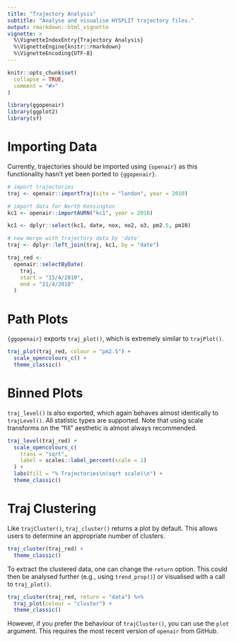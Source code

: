 ```yaml
---
title: "Trajectory Analysis"
subtitle: "Analyse and visualise HYSPLIT trajectory files."
output: rmarkdown::html_vignette
vignette: >
  %\VignetteIndexEntry{Trajectory Analysis}
  %\VignetteEngine{knitr::rmarkdown}
  %\VignetteEncoding{UTF-8}
---
```


```r
knitr::opts_chunk$set(
  collapse = TRUE,
  comment = "#>"
)
```

```r
library(ggopenair)
library(ggplot2)
library(sf)
```

# Importing Data

Currently, trajectories should be imported using `{openair}` as this functionality hasn't yet been ported to `{ggopenair}`.

```r
# import trajectories
traj <- openair::importTraj(site = "london", year = 2010)

# import data for North Kensington
kc1 <- openair::importAURN("kc1", year = 2010)

kc1 <- dplyr::select(kc1, date, nox, no2, o3, pm2.5, pm10)

# now merge with trajectory data by 'date'
traj <- dplyr::left_join(traj, kc1, by = "date")

traj_red <-
  openair::selectByDate(
    traj,
    start = "15/4/2010",
    end = "21/4/2010"
  )
```

# Path Plots

`{ggopenair}` exports `traj_plot()`, which is extremely similar to `trajPlot()`.

```r
traj_plot(traj_red, colour = "pm2.5") +
  scale_opencolours_c() +
  theme_classic()
```

# Binned Plots

`traj_level()` is also exported, which again behaves almost identically to `trajLevel()`. All statistic types are supported. Note that using scale transforms on the "fill" aesthetic is almost always recommended.

```r
traj_level(traj_red) +
  scale_opencolours_c(
    trans = "sqrt",
    label = scales::label_percent(scale = 1)
  ) +
  labs(fill = "% Trajectories\n(sqrt scale)\n") +
  theme_classic()
```

# Traj Clustering

Like `trajCluster()`, `traj_cluster()` returns a plot by default. This allows users to determine an appropriate number of clusters.

```r
traj_cluster(traj_red) +
  theme_classic()
```

To extract the clustered data, one can change the `return` option. This could then be analysed further (e.g., using `trend_prop()`) or visualised with a call to `traj_plot()`.

```r
traj_cluster(traj_red, return = "data") %>%
  traj_plot(colour = "cluster") +
  theme_classic()
```

However, if you prefer the behaviour of `trajCluster()`, you can use the `plot` argument. This requires the most recent version of `openair` from GitHub.

<!-- ```{r} -->
<!-- traj_cluster(traj_red, plot = TRUE) & -->
<!--   theme_classic() & -->
<!--   theme(legend.position = "top") -->
<!-- ``` -->

